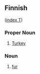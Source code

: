 ==Finnish==
([[Wiktionary:Finnish_index_t|index T]])

===Proper Noun===

#[[Turkey]]

===Noun===

#[[fur]]